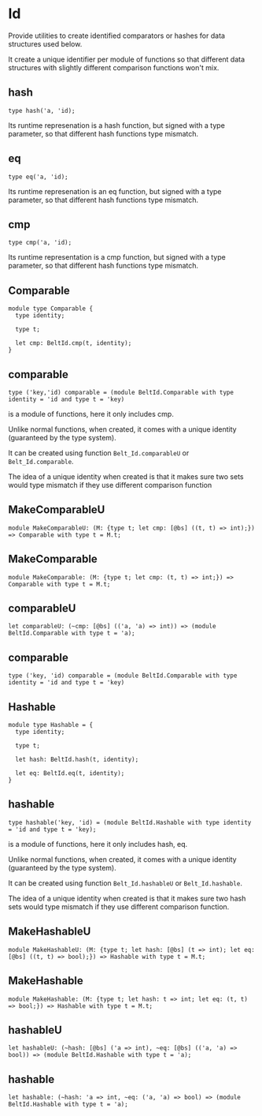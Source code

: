 
# Id

<ApiIntro>

Provide utilities to create identified comparators or hashes for data
structures used below.

It create a unique identifier per module of functions so that different data
structures with slightly different comparison functions won't mix.

</ApiIntro>

## hash

```
type hash('a, 'id);
```

Its runtime represenation is a hash function, but signed with a type parameter, so that different hash functions type mismatch.

## eq

```
type eq('a, 'id);
```

Its runtime represenation is an eq function, but signed with a type parameter, so that different hash functions type mismatch.

## cmp

```
type cmp('a, 'id);
```

Its runtime representation is a cmp function, but signed with a type parameter, so that different hash functions type mismatch.

## Comparable

```
module type Comparable {
  type identity;

  type t;

  let cmp: BeltId.cmp(t, identity);
}
```

## comparable

```
type ('key,'id) comparable = (module BeltId.Comparable with type identity = 'id and type t = 'key)
```

is a module of functions, here it only includes cmp.

Unlike normal functions, when created, it comes with a unique identity (guaranteed by the type system).

It can be created using function `Belt_Id.comparableU` or `Belt_Id.comparable`.

The idea of a unique identity when created is that it makes sure two sets would type mismatch if they use different comparison function

## MakeComparableU

```
module MakeComparableU: (M: {type t; let cmp: [@bs] ((t, t) => int);}) => Comparable with type t = M.t;
```

## MakeComparable

```
module MakeComparable: (M: {type t; let cmp: (t, t) => int;}) => Comparable with type t = M.t;
```

## comparableU

```
let comparableU: (~cmp: [@bs] (('a, 'a) => int)) => (module BeltId.Comparable with type t = 'a);
```

## comparable

```
type ('key, 'id) comparable = (module BeltId.Comparable with type identity = 'id and type t = 'key)
```

## Hashable

```
module type Hashable = {
  type identity;

  type t;

  let hash: BeltId.hash(t, identity);

  let eq: BeltId.eq(t, identity);
}
```

## hashable

```
type hashable('key, 'id) = (module BeltId.Hashable with type identity = 'id and type t = 'key);
```

is a module of functions, here it only includes hash, eq.

Unlike normal functions, when created, it comes with a unique identity (guaranteed by the type system).

It can be created using function `Belt_Id.hashableU` or `Belt_Id.hashable`.

The idea of a unique identity when created is that it makes sure two hash sets would type mismatch if they use different comparison function.

## MakeHashableU

```
module MakeHashableU: (M: {type t; let hash: [@bs] (t => int); let eq: [@bs] ((t, t) => bool);}) => Hashable with type t = M.t;
```

## MakeHashable

```
module MakeHashable: (M: {type t; let hash: t => int; let eq: (t, t) => bool;}) => Hashable with type t = M.t;
```

## hashableU

```
let hashableU: (~hash: [@bs] ('a => int), ~eq: [@bs] (('a, 'a) => bool)) => (module BeltId.Hashable with type t = 'a);
```

## hashable

```
let hashable: (~hash: 'a => int, ~eq: ('a, 'a) => bool) => (module BeltId.Hashable with type t = 'a);
```
